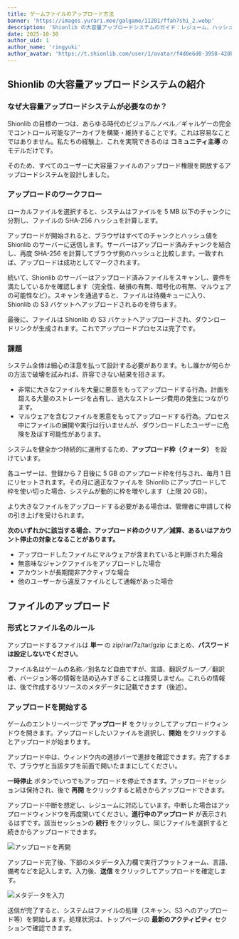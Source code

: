 ```yaml
---
title: ゲームファイルのアップロード方法
banner: 'https://images.yurari.moe/galgame/11201/ffah7shi_2.webp'
description: 'Shionlib の大容量アップロードシステムのガイド：レジューム、ハッシュ検証、セキュリティスキャンに対応。アップロード枠の仕組みにより、持続可能かつ安全に運用します。'
date: 2025-10-30
author_uid: 1
author_name: 'ringyuki'
author_avatar: 'https://t.shionlib.com/user/1/avatar/f4d8e6d0-3958-420b-bb86-b2c77be60c33.webp'
---
```


## Shionlib の大容量アップロードシステムの紹介

### なぜ大容量アップロードシステムが必要なのか？

Shionlib の目標の一つは、あらゆる時代のビジュアルノベル／ギャルゲーの完全でコントロール可能なアーカイブを構築・維持することです。これは容易なことではありません。私たちの経験上、これを実現できるのは **コミュニティ主導** のモデルだけです。

そのため、すべてのユーザーに大容量ファイルのアップロード権限を開放するアップロードシステムを設計しました。

### アップロードのワークフロー

ローカルファイルを選択すると、システムはファイルを 5 MB 以下のチャンクに分割し、ファイルの SHA-256 ハッシュを計算します。

アップロードが開始されると、ブラウザはすべてのチャンクとハッシュ値を Shionlib のサーバーに送信します。サーバーはアップロード済みチャンクを結合し、再度 SHA-256 を計算してブラウザ側のハッシュと比較します。一致すれば、アップロードは成功としてマークされます。

続いて、Shionlib のサーバーはアップロード済みファイルをスキャンし、要件を満たしているかを確認します（完全性、破損の有無、暗号化の有無、マルウェアの可能性など）。スキャンを通過すると、ファイルは待機キューに入り、Shionlib の S3 バケットへアップロードされるのを待ちます。

最後に、ファイルは Shionlib の S3 バケットへアップロードされ、ダウンロードリンクが生成されます。これでアップロードプロセスは完了です。

### 課題

システム全体は細心の注意を払って設計する必要があります。もし誰かが何らかの方法で破壊を試みれば、許容できない結果を招きます。

- 非常に大きなファイルを大量に悪意をもってアップロードする行為。計画を超える大量のストレージを占有し、過大なストレージ費用の発生につながります。
- マルウェアを含むファイルを悪意をもってアップロードする行為。プロセス中にファイルの展開や実行は行いませんが、ダウンロードしたユーザーに危険を及ぼす可能性があります。

システムを健全かつ持続的に運用するため、**アップロード枠（クォータ）** を設けています。

各ユーザーは、登録から 7 日後に 5 GB のアップロード枠を付与され、毎月 1 日にリセットされます。その月に適正なファイルを Shionlib にアップロードして枠を使い切った場合、システムが動的に枠を増やします（上限 20 GB）。

より大きなファイルをアップロードする必要がある場合は、管理者に申請して枠の引き上げを受けられます。

**次のいずれかに該当する場合、アップロード枠のクリア／減算、あるいはアカウント停止の対象となることがあります。**

- アップロードしたファイルにマルウェアが含まれていると判断された場合
- 無意味なジャンクファイルをアップロードした場合
- アカウントが長期間非アクティブな場合
- 他のユーザーから違反ファイルとして通報があった場合

## ファイルのアップロード

### 形式とファイル名のルール

アップロードするファイルは **単一** の zip/rar/7z/tar/gzip にまとめ、**パスワードは設定しないでください**。

ファイル名はゲームの名称／別名など自由ですが、言語、翻訳グループ／翻訳者、バージョン等の情報を詰め込みすぎることは推奨しません。これらの情報は、後で作成するリソースのメタデータに記載できます（後述）。

### アップロードを開始する

ゲームのエントリーページで **アップロード** をクリックしてアップロードウィンドウを開きます。アップロードしたいファイルを選択し、**開始** をクリックするとアップロードが始まります。

アップロード中は、ウィンドウ内の進捗バーで進捗を確認できます。完了するまで、ブラウザと当該タブを前面で開いたままにしてください。

**一時停止** ボタンでいつでもアップロードを停止できます。アップロードセッションは保持され、後で **再開** をクリックすると続きからアップロードできます。

アップロード中断を想定し、レジュームに対応しています。中断した場合はアップロードウィンドウを再度開いてください。**進行中のアップロード** が表示されるはずです。該当セッションの **続行** をクリックし、同じファイルを選択すると続きからアップロードできます。

![アップロードを再開](/assets/images/upload-game-files/resume-upload.png)

アップロード完了後、下部のメタデータ入力欄で実行プラットフォーム、言語、備考などを記入します。入力後、**送信** をクリックしてアップロードを確定します。

![メタデータを入力](/assets/images/upload-game-files/fill-metadata.png)

送信が完了すると、システムはファイルの処理（スキャン、S3 へのアップロード等）を開始します。処理状況は、トップページの **最新のアクティビティ** セクションで確認できます。
